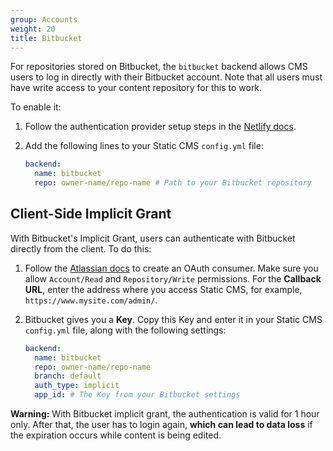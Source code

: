 ```yaml
---
group: Accounts
weight: 20
title: Bitbucket
---
```

For repositories stored on Bitbucket, the `bitbucket` backend allows CMS users to log in directly with their Bitbucket account. Note that all users must have write access to your content repository for this to work.

To enable it:

1. Follow the authentication provider setup steps in the [Netlify docs](https://www.netlify.com/docs/authentication-providers/#using-an-authentication-provider).
2. Add the following lines to your Static CMS `config.yml` file:

   ```yaml
   backend:
     name: bitbucket
     repo: owner-name/repo-name # Path to your Bitbucket repository
   ```

## Client-Side Implicit Grant

With Bitbucket's Implicit Grant, users can authenticate with Bitbucket directly from the client. To do this:

1. Follow the [Atlassian docs](https://confluence.atlassian.com/bitbucket/oauth-on-bitbucket-cloud-238027431.html) to create an OAuth consumer. Make sure you allow `Account/Read` and `Repository/Write` permissions. For the **Callback URL**, enter the address where you access Static CMS, for example, `https://www.mysite.com/admin/`.
2. Bitbucket gives you a **Key**. Copy this Key and enter it in your Static CMS `config.yml` file, along with the following settings:

   ```yaml
   backend:
     name: bitbucket
     repo: owner-name/repo-name
     branch: default
     auth_type: implicit
     app_id: # The Key from your Bitbucket settings
   ```

**Warning:** With Bitbucket implicit grant, the authentication is valid for 1 hour only. After that, the user has to login again, **which can lead to data loss** if the expiration occurs while content is being edited.
